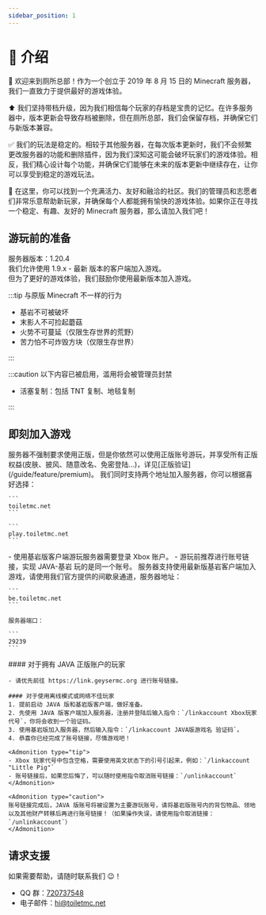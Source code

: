 ```yaml
---
sidebar_position: 1
---
```



# 📃 介绍

🙂 欢迎来到厕所总部！作为一个创立于 2019 年 8 月 15 日的 Minecraft 服务器，我们一直致力于提供最好的游戏体验。

⬆️ 我们坚持带档升级，因为我们相信每个玩家的存档是宝贵的记忆。在许多服务器中，版本更新会导致存档被删除，但在厕所总部，我们会保留存档，并确保它们与新版本兼容。

✅ 我们的玩法是稳定的。相较于其他服务器，在每次版本更新时，我们不会频繁更改服务器的功能和删除插件，因为我们深知这可能会破坏玩家们的游戏体验。相反，我们精心设计每个功能，并确保它们能够在未来的版本更新中继续存在，让你可以享受到稳定的游戏玩法。

🥳 在这里，你可以找到一个充满活力、友好和融洽的社区。我们的管理员和志愿者们非常乐意帮助新玩家，并确保每个人都能拥有愉快的游戏体验。如果你正在寻找一个稳定、有趣、友好的 Minecraft 服务器，那么请加入我们吧！

## 游玩前的准备

服务器版本：1.20.4  
我们允许使用 1.9.x - 最新 版本的客户端加入游戏。  
但为了更好的游戏体验，我们鼓励你使用最新版本加入游戏。

:::tip 与原版 Minecraft 不一样的行为

- 基岩不可被破坏
- 末影人不可捡起蘑菇
- 火势不可蔓延（仅限生存世界的荒野）
- 苦力怕不可炸毁方块（仅限生存世界）

:::

:::caution 以下内容已被启用，滥用将会被管理员封禁

- 活塞复制：包括 TNT 复制、地毯复制

:::

## 即刻加入游戏

<Tabs>
  <TabItem value="java" label="JAVA 版本" default>
    <Admonition type="tip">
      服务器不强制要求使用正版，但是你依然可以使用正版账号游玩，并享受所有正版权益(皮肤、披风、随意改名、免密登陆...)，详见[正版验证](/guide/feature/premium)。
    </Admonition>
    我们同时支持两个地址加入服务器，你可以根据喜好选择： 
    
    ```
    toiletmc.net
    ```

    ```
    play.toiletmc.net
    ```

  </TabItem>
  <TabItem value="bedrock" label="基岩版">
    <Admonition type="tip">
    - 使用基岩版客户端游玩服务器需要登录 Xbox 账户。
    - 游玩前推荐进行账号链接，实现 JAVA-基岩 玩的是同一个账号。   
    </Admonition>
    服务器支持使用最新版基岩客户端加入游戏，请使用我们官方提供的间歇泉通道，服务器地址：

    ```
    be.toiletmc.net
    ```

    服务器端口：

    ```
    29239
    ```

  </TabItem>
  <TabItem value="account-link" label="账号链接">
    #### 对于拥有 JAVA 正版账户的玩家
    
    - 请优先前往 https://link.geysermc.org 进行账号链接。

    #### 对于使用离线模式或网络不佳玩家
    1. 提前启动 JAVA 版和基岩版客户端，做好准备。
    2. 先使用 JAVA 版客户端加入服务器，注册并登陆后输入指令：`/linkaccount Xbox玩家代号`，你将会收到一个验证码。
    3. 使用基岩版加入服务器，然后输入指令：`/linkaccount JAVA版游戏名 验证码`。
    4. 恭喜你已经完成了账号链接，尽情游戏吧！

    <Admonition type="tip">
    - Xbox 玩家代号中包含空格，需要使用英文状态下的引号引起来，例如：`/linkaccount "Little Pig"`
    - 账号链接后，如果您后悔了，可以随时使用指令取消账号链接：`/unlinkaccount`
    </Admonition>

    <Admonition type="caution">
    账号链接完成后，JAVA 版账号将被设置为主要游玩账号，请将基岩版账号内的背包物品、领地以及其他财产转移后再进行账号链接！（如果操作失误，请使用指令取消链接：`/unlinkaccount`）
    </Admonition>

  </TabItem>
</Tabs>

## 请求支援

如果需要帮助，请随时联系我们 😉！

- QQ 群：[720737548](https://jq.qq.com/?_wv=1027&k=Uc4Zt2F1)
- 电子邮件：hi@toiletmc.net
